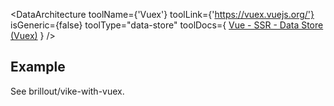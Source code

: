 
<DataArchitecture
  toolName={'Vuex'}
  toolLink={'https://vuex.vuejs.org/'}
  isGeneric={false}
  toolType="data-store"
  toolDocs={
<a href="https://ssr.vuejs.org/guide/data.html#data-store">Vue - SSR - Data Store (Vuex)</a>  }
/>

## Example

See <Github>brillout/vike-with-vuex</Github>.
